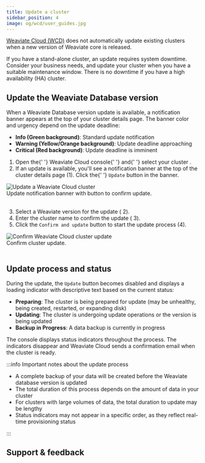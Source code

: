 ```yaml
---
title: Update a cluster
sidebar_position: 4
image: og/wcd/user_guides.jpg
---
```


[Weaviate Cloud (WCD)](https://console.weaviate.cloud/) does not automatically update existing clusters when a new version of Weaviate core is released.

If you have a stand-alone cluster, an update requires system downtime. Consider your business needs, and update your cluster when you have a suitable maintenance window. There is no downtime if you have a high availability (HA) cluster.

## Update the Weaviate Database version

When a Weaviate Database version update is available, a notification banner appears at the top of your cluster details page. The banner color and urgency depend on the update deadline:

- **Info (Green background)**: Standard update notification
- **Warning (Yellow/Orange background)**: Update deadline approaching
- **Critical (Red background)**: Update deadline is imminent


<div class="row">
  <div class="col col--6">
    <ol>
      <li>
        Open the{' '}
        <Link to="https://console.weaviate.cloud">Weaviate Cloud console</Link>{' '}
        and{' '}
        <Link to="/cloud/manage-clusters/status#select-your-cluster">
          select your cluster
        </Link>
        .
      </li>
      <li>
        If an update is available, you'll see a notification banner at the top
        of the cluster details page (<span class="callout">1</span>). Click the{' '}
        <code>Update</code> button in the banner.
      </li>
    </ol>
  </div>
  <div class="col col--6">
    <div class="card">
      <div class="card__image">
        <img src={UpdateCluster} alt="Update a Weaviate Cloud cluster" />
      </div>
      <div class="card__body">
        Update notification banner with button to confirm update.
      </div>
    </div>
  </div>
</div>
<br />


<div class="row">
  <div class="col col--6">
    <ol start="3">
      <li>
        Select a Weaviate version for the update (
        <span class="callout">2</span>).
      </li>
      <li>
        Enter the cluster name to confirm the update (
        <span class="callout">3</span>).
      </li>
      <li>
        Click the <code>Confirm and update</code> button to start the update
        process (<span class="callout">4</span>).
      </li>
    </ol>
  </div>
  <div class="col col--6">
    <div class="card">
      <div class="card__image">
        <img
          src={UpdateClusterConfirm}
          alt="Confirm Weaviate Cloud cluster update"
        />
      </div>
      <div class="card__body">
        Confirm cluster update.
      </div>
    </div>
  </div>
</div>
<br />

## Update process and status

During the update, the `Update` button becomes disabled and displays a loading indicator with descriptive text based on the current status:

- **Preparing**: The cluster is being prepared for update (may be unhealthy, being created, restarted, or expanding disk)
- **Updating**: The cluster is undergoing update operations or the version is being updated
- **Backup in Progress**: A data backup is currently in progress

The console displays status indicators throughout the process. The indicators disappear and Weaviate Cloud sends a confirmation email when the cluster is ready.

:::info Important notes about the update process

- A complete backup of your data will be created before the Weaviate database version is updated
- The total duration of this process depends on the amount of data in your cluster
- For clusters with large volumes of data, the total duration to update may be lengthy
- Status indicators may not appear in a specific order, as they reflect real-time provisioning status

::: 

## Support & feedback


<SupportAndTrouble />
